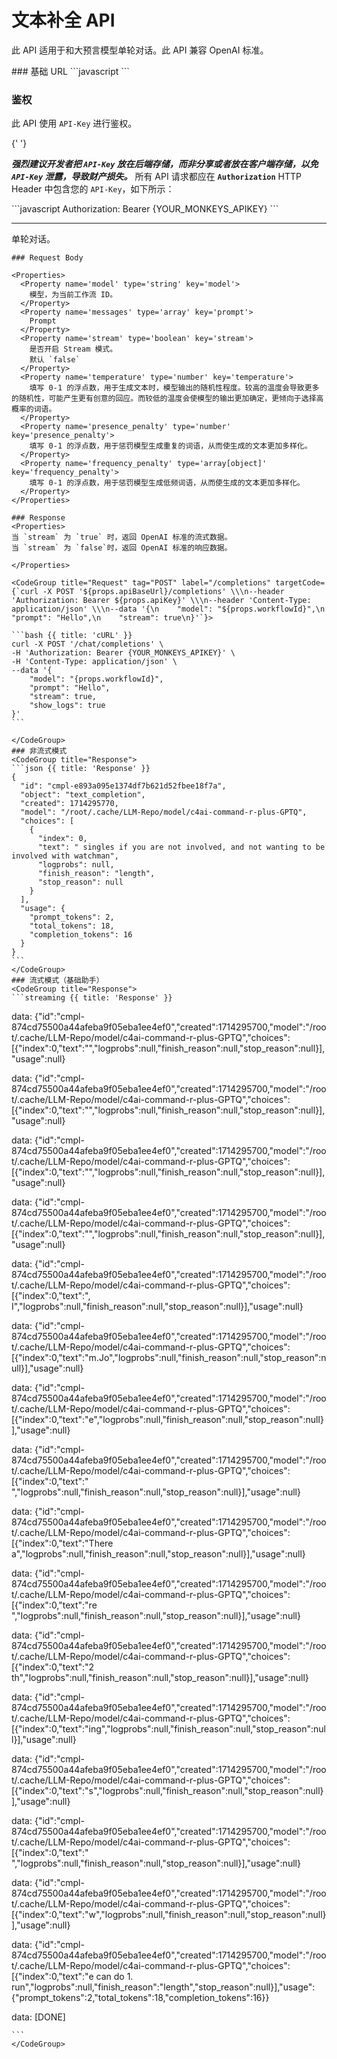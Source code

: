 
# 文本补全 API

此 API 适用于和大预言模型单轮对话。此 API 兼容 OpenAI 标准。

<div>
  ### 基础 URL
  <CodeGroup title="Code" targetCode={props.apiBaseUrl}>
    ```javascript
    ```
  </CodeGroup>

### 鉴权

此 API 使用 `API-Key` 进行鉴权。

{' '}

<i>**强烈建议开发者把 `API-Key` 放在后端存储，而非分享或者放在客户端存储，以免 `API-Key` 泄露，导致财产损失。**</i>
所有 API 请求都应在 **`Authorization`** HTTP Header 中包含您的 `API-Key`，如下所示：

  <CodeGroup title="Code">
    ```javascript
      Authorization: Bearer {YOUR_MONKEYS_APIKEY}
    ```
  </CodeGroup>
</div>

---

<Heading
  url='/completions'
  method='POST'
  title='单对话'
  name='#Create-Completions'
/>
<Row>
  <Col>
    单轮对话。

    ### Request Body

    <Properties>
      <Property name='model' type='string' key='model'>
        模型，为当前工作流 ID。
      </Property>
      <Property name='messages' type='array' key='prompt'>
        Prompt
      </Property>
      <Property name='stream' type='boolean' key='stream'>
        是否开启 Stream 模式。
        默认 `false`
      </Property>
      <Property name='temperature' type='number' key='temperature'>
        填写 0-1 的浮点数，用于生成文本时，模型输出的随机性程度。较高的温度会导致更多的随机性，可能产生更有创意的回应。而较低的温度会使模型的输出更加确定，更倾向于选择高概率的词语。
      </Property>
      <Property name='presence_penalty' type='number' key='presence_penalty'>
        填写 0-1 的浮点数，用于惩罚模型生成重复的词语，从而使生成的文本更加多样化。
      </Property>
      <Property name='frequency_penalty' type='array[object]' key='frequency_penalty'>
        填写 0-1 的浮点数，用于惩罚模型生成低频词语，从而使生成的文本更加多样化。
      </Property>
    </Properties>

    ### Response
    <Properties>
    当 `stream` 为 `true` 时，返回 OpenAI 标准的流式数据。
    当 `stream` 为 `false`时，返回 OpenAI 标准的响应数据。

    </Properties>

  </Col>
  <Col sticky>

    <CodeGroup title="Request" tag="POST" label="/completions" targetCode={`curl -X POST '${props.apiBaseUrl}/completions' \\\n--header 'Authorization: Bearer ${props.apiKey}' \\\n--header 'Content-Type: application/json' \\\n--data '{\n    "model": "${props.workflowId}",\n    "prompt": "Hello",\n    "stream": true\n}'`}>

    ```bash {{ title: 'cURL' }}
    curl -X POST '/chat/completions' \
    -H 'Authorization: Bearer {YOUR_MONKEYS_APIKEY}' \
    -H 'Content-Type: application/json' \
    --data '{
        "model": "{props.workflowId}",
        "prompt": "Hello",
        "stream": true,
        "show_logs": true
    }'
    ```

    </CodeGroup>
    ### 非流式模式
    <CodeGroup title="Response">
    ```json {{ title: 'Response' }}
    {
      "id": "cmpl-e893a095e1374df7b621d52fbee18f7a",
      "object": "text_completion",
      "created": 1714295770,
      "model": "/root/.cache/LLM-Repo/model/c4ai-command-r-plus-GPTQ",
      "choices": [
        {
          "index": 0,
          "text": " singles if you are not involved, and not wanting to be involved with watchman",
          "logprobs": null,
          "finish_reason": "length",
          "stop_reason": null
        }
      ],
      "usage": {
        "prompt_tokens": 2,
        "total_tokens": 18,
        "completion_tokens": 16
      }
    }
    ```
    </CodeGroup>
    ### 流式模式（基础助手）
    <CodeGroup title="Response">
    ```streaming {{ title: 'Response' }}

data: {"id":"cmpl-874cd75500a44afeba9f05eba1ee4ef0","created":1714295700,"model":"/root/.cache/LLM-Repo/model/c4ai-command-r-plus-GPTQ","choices":[{"index":0,"text":"","logprobs":null,"finish_reason":null,"stop_reason":null}],"usage":null}

data: {"id":"cmpl-874cd75500a44afeba9f05eba1ee4ef0","created":1714295700,"model":"/root/.cache/LLM-Repo/model/c4ai-command-r-plus-GPTQ","choices":[{"index":0,"text":"","logprobs":null,"finish_reason":null,"stop_reason":null}],"usage":null}

data: {"id":"cmpl-874cd75500a44afeba9f05eba1ee4ef0","created":1714295700,"model":"/root/.cache/LLM-Repo/model/c4ai-command-r-plus-GPTQ","choices":[{"index":0,"text":"","logprobs":null,"finish_reason":null,"stop_reason":null}],"usage":null}

data: {"id":"cmpl-874cd75500a44afeba9f05eba1ee4ef0","created":1714295700,"model":"/root/.cache/LLM-Repo/model/c4ai-command-r-plus-GPTQ","choices":[{"index":0,"text":"","logprobs":null,"finish_reason":null,"stop_reason":null}],"usage":null}

data: {"id":"cmpl-874cd75500a44afeba9f05eba1ee4ef0","created":1714295700,"model":"/root/.cache/LLM-Repo/model/c4ai-command-r-plus-GPTQ","choices":[{"index":0,"text":", I","logprobs":null,"finish_reason":null,"stop_reason":null}],"usage":null}

data: {"id":"cmpl-874cd75500a44afeba9f05eba1ee4ef0","created":1714295700,"model":"/root/.cache/LLM-Repo/model/c4ai-command-r-plus-GPTQ","choices":[{"index":0,"text":"m.Jo","logprobs":null,"finish_reason":null,"stop_reason":null}],"usage":null}

data: {"id":"cmpl-874cd75500a44afeba9f05eba1ee4ef0","created":1714295700,"model":"/root/.cache/LLM-Repo/model/c4ai-command-r-plus-GPTQ","choices":[{"index":0,"text":"e","logprobs":null,"finish_reason":null,"stop_reason":null}],"usage":null}

data: {"id":"cmpl-874cd75500a44afeba9f05eba1ee4ef0","created":1714295700,"model":"/root/.cache/LLM-Repo/model/c4ai-command-r-plus-GPTQ","choices":[{"index":0,"text":" ","logprobs":null,"finish_reason":null,"stop_reason":null}],"usage":null}

data: {"id":"cmpl-874cd75500a44afeba9f05eba1ee4ef0","created":1714295700,"model":"/root/.cache/LLM-Repo/model/c4ai-command-r-plus-GPTQ","choices":[{"index":0,"text":"There a","logprobs":null,"finish_reason":null,"stop_reason":null}],"usage":null}

data: {"id":"cmpl-874cd75500a44afeba9f05eba1ee4ef0","created":1714295700,"model":"/root/.cache/LLM-Repo/model/c4ai-command-r-plus-GPTQ","choices":[{"index":0,"text":"re ","logprobs":null,"finish_reason":null,"stop_reason":null}],"usage":null}

data: {"id":"cmpl-874cd75500a44afeba9f05eba1ee4ef0","created":1714295700,"model":"/root/.cache/LLM-Repo/model/c4ai-command-r-plus-GPTQ","choices":[{"index":0,"text":"2 th","logprobs":null,"finish_reason":null,"stop_reason":null}],"usage":null}

data: {"id":"cmpl-874cd75500a44afeba9f05eba1ee4ef0","created":1714295700,"model":"/root/.cache/LLM-Repo/model/c4ai-command-r-plus-GPTQ","choices":[{"index":0,"text":"ing","logprobs":null,"finish_reason":null,"stop_reason":null}],"usage":null}

data: {"id":"cmpl-874cd75500a44afeba9f05eba1ee4ef0","created":1714295700,"model":"/root/.cache/LLM-Repo/model/c4ai-command-r-plus-GPTQ","choices":[{"index":0,"text":"s","logprobs":null,"finish_reason":null,"stop_reason":null}],"usage":null}

data: {"id":"cmpl-874cd75500a44afeba9f05eba1ee4ef0","created":1714295700,"model":"/root/.cache/LLM-Repo/model/c4ai-command-r-plus-GPTQ","choices":[{"index":0,"text":" ","logprobs":null,"finish_reason":null,"stop_reason":null}],"usage":null}

data: {"id":"cmpl-874cd75500a44afeba9f05eba1ee4ef0","created":1714295700,"model":"/root/.cache/LLM-Repo/model/c4ai-command-r-plus-GPTQ","choices":[{"index":0,"text":"w","logprobs":null,"finish_reason":null,"stop_reason":null}],"usage":null}

data: {"id":"cmpl-874cd75500a44afeba9f05eba1ee4ef0","created":1714295700,"model":"/root/.cache/LLM-Repo/model/c4ai-command-r-plus-GPTQ","choices":[{"index":0,"text":"e can do 1. run","logprobs":null,"finish_reason":"length","stop_reason":null}],"usage":{"prompt_tokens":2,"total_tokens":18,"completion_tokens":16}}

data: [DONE]

    ```
    </CodeGroup>

  </Col>
</Row>
